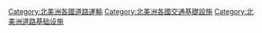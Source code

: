 
[[Category:北美洲各國道路運輸|Category:北美洲各國道路運輸]]
[[Category:北美洲各國交通基礎設施|Category:北美洲各國交通基礎設施]]
[[Category:北美洲道路基础设施|Category:北美洲道路基础设施]]
